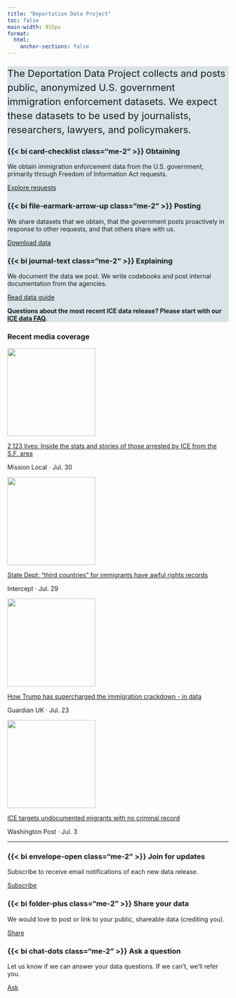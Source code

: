 ```yaml
---
title: "Deportation Data Project"
toc: false
main-width: 915px
format:
  html:
    anchor-sections: false
---
```


```{=html}
<style>
.bold-link {
  font-weight: bold;
}
</style>
```

::: {.container .py-3 .px-4 .rounded style="background-color: #D9E3E8"}

<p style="font-size:22px; line-height: 2rem">The Deportation Data Project collects and posts public, anonymized U.S. government immigration enforcement datasets. We expect these datasets to be used by journalists, researchers, lawyers, and policymakers.</p>

::: {.grid}

::: {.g-col-12 .g-col-md-4 .g-col-lg-4}

### {{< bi card-checklist class="me-2" >}} Obtaining 

We obtain immigration enforcement data from the U.S. government, primarily through Freedom of Information Act requests. 

[Explore requests](/foia.html){.btn-action-primary .btn-action .btn .btn-outline-primary .btn-sm role="button"} 

:::

::: {.g-col-12 .g-col-md-4 .g-col-lg-4}

### {{< bi file-earmark-arrow-up class="me-2" >}} Posting

We share datasets that we obtain, that the government posts proactively in response to other requests, and that others share with us.

[Download data](/data.html){.btn-action-primary .btn-action .btn .btn-outline-primary .btn-sm role="button"} 

:::

::: {.g-col-12 .g-col-md-4 .g-col-lg-4}

### {{< bi journal-text class="me-2" >}} Explaining

We document the data we post. We write codebooks and post internal documentation from the agencies.

[Read data guide](/guide.html){.btn-action-primary .btn-action .btn .btn-outline-primary .btn-sm role="button"} 

:::

<!-- /grid-->
:::

<p></p>

**Questions about the most recent ICE data release? Please start with our [ICE data FAQ](https://deportationdata.org/docs/ice.html#faq){.bold-link}.**

<!-- /div -->
::: 


<!-- cards -->

::: {.container .px-4}

### Recent media coverage {.py-3}

::: {.grid}

::: {.g-col-12 .g-col-md-4 .g-col-lg-3}


[![](https://newspack-missionlocal.s3.amazonaws.com/mission/wp-content/uploads/2025/07/Featured_image_V4.jpeg){.card-img-top .w-100 style="height:200px; object-fit:cover;"}](https://missionlocal.org/2025/07/ice-data-immigrants-arrested-sf/)

[2,123 lives: Inside the stats and stories of those arrested by ICE from the S.F. area](https://missionlocal.org/2025/07/ice-data-immigrants-arrested-sf/)

<p class="card-text small text-muted">Mission Local · Jul. 30</p>

:::


::: {.g-col-12 .g-col-md-4 .g-col-lg-3}

[![](https://theintercept.com/wp-content/uploads/2025/07/GettyImages-2198762855-e1753796149869.jpg?w=3600){.card-img-top .w-100 style="height:200px; object-fit:cover;"}](https://theintercept.com/2025/07/29/trump-deport-immigrants-third-country-human-rights)


[State Dept: "third countries" for immigrants have awful rights records](https://theintercept.com/2025/07/29/trump-deport-immigrants-third-country-human-rights)

<p class="card-text small text-muted">Intercept · Jul. 29</p>


:::

::: {.g-col-12 .g-col-md-4 .g-col-lg-3}

[![](https://i.guim.co.uk/img/media/fa8a22654cbec0db5072e14d9247a184059ef5f5/240_0_2366_1892/master/2366.jpg?width=620&dpr=2&s=none&crop=none){.card-img-top .w-100 style="height:200px; object-fit:cover;"}](https://www.theguardian.com/us-news/ng-interactive/2025/jul/23/trump-ice-data-deportations-detention)

[How Trump has supercharged the immigration crackdown - in data](https://www.theguardian.com/us-news/ng-interactive/2025/jul/23/trump-ice-data-deportations-detention)

<p class="card-text small text-muted">Guardian UK · Jul. 23</p>


:::


::: {.g-col-12 .g-col-md-4 .g-col-lg-3}

[![](https://gfx-data.news-engineering.aws.wapo.pub/ai2html/ICEArrestData/CB7MQ2EMCBFWTJ3NDHHCS7JIDY/ICEUNDERTRUMP24VS25-medium.jpg?v=50){.card-img-top .w-100 style="height:200px; object-fit:cover;"}](https://www.washingtonpost.com/immigration/2025/07/03/ice-arrests-migrants-criminal-record-numbers)

[ICE targets undocumented migrants with no criminal record](https://www.washingtonpost.com/immigration/2025/07/03/ice-arrests-migrants-criminal-record-numbers)

<p class="card-text small text-muted">Washington Post · Jul. 3</p>


:::



:::

:::
<!-- /cards -->



::: {.container .py-3 .px-4}

---

::: {.grid}

::: {.g-col-12 .g-col-md-4 .g-col-lg-4}

### {{< bi envelope-open class="me-2" >}} Join for updates

Subscribe to receive email notifications of each new data release.

[Subscribe](https://groups.google.com/a/law.berkeley.edu/g/deportation_data_updates/about){.btn-action-primary .btn-action .btn .btn-outline-primary .btn-sm role="button"} 

:::

::: {.g-col-12 .g-col-md-4 .g-col-lg-4}

### {{< bi folder-plus class="me-2" >}} Share your data 

We would love to post or link to your public, shareable data (crediting you).

[Share](mailto:deportation_data_questions@law.berkeley.edu){.btn .btn-outline-primary .btn-sm role="button"} 

:::


::: {.g-col-12 .g-col-md-4 .g-col-lg-4}

### {{< bi chat-dots class="me-2" >}} Ask a question 

Let us know if we can answer your data questions. If we can't, we'll refer you.

[Ask](mailto:deportation_data_questions@law.berkeley.edu){.btn-action-primary .btn-action .btn .btn-outline-primary .btn-sm role="button"} 

:::

:::

<!-- div -->
:::



